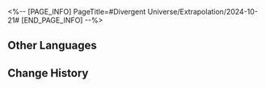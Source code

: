 <%-- [PAGE_INFO]
PageTitle=#Divergent Universe/Extrapolation/2024-10-21#
[END_PAGE_INFO] --%>
{{Event
|name              = Cyclical Extrapolation: Stream of Consciousness
|image             = Event Cyclical Extrapolation Stream of Consciousness.png
|type              = Cyclical Extrapolation
|time_known        = yes
|time_start        = 2024-10-21 04:00:00
|time_end          = 2024-10-28 03:59:59
}}

{{Cyclical Extrapolation
|curios     = End of an Altruist
|equations  = Aggregator;; Block Builder;; Star-Picker
|trailblaze = 
|rewards    = Relic Remains*30; Lost Crystal*3
|boss_1_1   = Silvermane Lieutenant; Blaze Out of Space; Ice Out of Space; Guardian Shadow; Memory Zone Meme "Shell of Faded Rage"
|boss_1_2   = Disciples of Sanctus Medicus: Shape Shifter (Bug); The Ascended (Bug); Abundance Sprite: Malefic Ape (Bug); Senior Staff: Team Leader (Bug); Aurumaton Spectral Envoy (Bug); Dreamjolt Troupe's Beyond Overcooked (Bug); Dreamjolt Troupe's Sweet Gorilla (Bug); "Past Confined and Caged" (Bug); "Tomorrow in Harmonious Chords" (Bug); "Present Inebriated in Revelry" (Bug)
|boss_2_1   = Silvermane Lieutenant (Bug); Blaze Out of Space (Bug); Ice Out of Space (Bug); Guardian Shadow (Bug); Stormbringer (Bug)
|boss_2_2   = Svarog (Complete); Stellaron Hunter: Kafka (Complete); Abundant Ebon Deer (Complete); Cloud Knight Lieutenant: Yanqing (Complete); Memory Zone Meme "Something Unto Death" (Complete)
|boss_3     = Swarm: True Sting (Complete)
|rules      = You will not obtain Equations or Weighted Curios after achieving victory in Boss Domain; Obtain this week's Preset Constructs upon entering the first plane
}}

==Other Languages==
{{Other Languages
|en   = Cyclical Extrapolation: Stream of Consciousness
|zhs  = 周期演算：思维乱流
|zht  = 週期演算：思維亂流
|ja   = 周期演算：思考の乱流
|ko   = 주기 연산: 사고 난류
|es   = Cálculo periódico: Arroyo de la conciencia
|fr   = Calcul cyclique&nbsp;: Courant de conscience
|ru   = Цикличное вычисление: Поток сознания
|th   = การคำนวณแบบรอบ: ความคิดอลหม่าน
|vi   = Ngoại Suy Chu Kỳ: Tư Duy Rối Loạn
|de   = Zyklische Berechnung: Turbulente Gedanken
|id   = Kalkulasi Siklus: Kekacauan Berpikir
|pt   = Extrapolação Cíclica: Torrente de Consciência
}}

==Change History==
{{Change History|2.5}}
